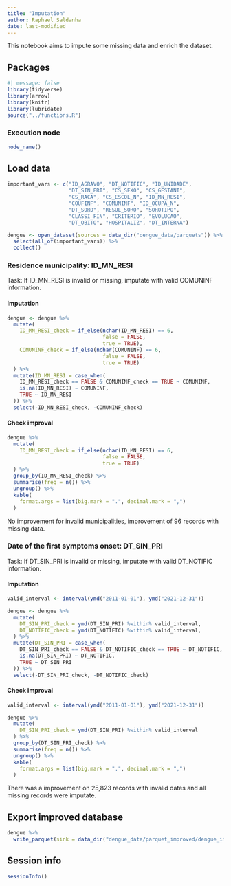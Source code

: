 ```yaml
---
title: "Imputation"
author: Raphael Saldanha
date: last-modified
---
```


This notebook aims to impute some missing data and enrich the dataset.

## Packages

```r
#| message: false
library(tidyverse)
library(arrow)
library(knitr)
library(lubridate)
source("../functions.R")
```

### Execution node

```r
node_name()
```

## Load data

```r
important_vars <- c("ID_AGRAVO", "DT_NOTIFIC", "ID_UNIDADE",
                    "DT_SIN_PRI", "CS_SEXO", "CS_GESTANT",
                    "CS_RACA", "CS_ESCOL_N", "ID_MN_RESI",
                    "COUFINF", "COMUNINF", "ID_OCUPA_N",
                    "DT_SORO", "RESUL_SORO", "SOROTIPO", 
                    "CLASSI_FIN", "CRITERIO", "EVOLUCAO",
                    "DT_OBITO", "HOSPITALIZ", "DT_INTERNA")

dengue <- open_dataset(sources = data_dir("dengue_data/parquets")) %>%
  select(all_of(important_vars)) %>%
  collect()
```

### Residence municipality: ID_MN_RESI

Task: If ID_MN_RESI is invalid or missing, imputate with valid COMUNINF information.

#### Imputation

```r
dengue <- dengue %>%
  mutate(
    ID_MN_RESI_check = if_else(nchar(ID_MN_RESI) == 6, 
                               false = FALSE,
                               true = TRUE),
    COMUNINF_check = if_else(nchar(COMUNINF) == 6, 
                               false = FALSE,
                               true = TRUE)
  ) %>%
  mutate(ID_MN_RESI = case_when(
    ID_MN_RESI_check == FALSE & COMUNINF_check == TRUE ~ COMUNINF,
    is.na(ID_MN_RESI) ~ COMUNINF,
    TRUE ~ ID_MN_RESI
  )) %>%
  select(-ID_MN_RESI_check, -COMUNINF_check)
```

#### Check improval

```r
dengue %>%
  mutate(
    ID_MN_RESI_check = if_else(nchar(ID_MN_RESI) == 6, 
                               false = FALSE,
                               true = TRUE)
  ) %>%
  group_by(ID_MN_RESI_check) %>%
  summarise(freq = n()) %>%
  ungroup() %>%
  kable(
    format.args = list(big.mark = ".", decimal.mark = ",")
  )
```

No improvement for invalid municipalities, improvement of 96 records with missing data.

### Date of the first symptoms onset: DT_SIN_PRI

Task: If DT_SIN_PRI is invalid or missing, imputate with valid DT_NOTIFIC information.

#### Imputation

```r
valid_interval <- interval(ymd("2011-01-01"), ymd("2021-12-31"))

dengue <- dengue %>%
  mutate(
    DT_SIN_PRI_check = ymd(DT_SIN_PRI) %within% valid_interval,
    DT_NOTIFIC_check = ymd(DT_NOTIFIC) %within% valid_interval,
  ) %>%
  mutate(DT_SIN_PRI = case_when(
    DT_SIN_PRI_check == FALSE & DT_NOTIFIC_check == TRUE ~ DT_NOTIFIC,
    is.na(DT_SIN_PRI) ~ DT_NOTIFIC,
    TRUE ~ DT_SIN_PRI
  )) %>%
  select(-DT_SIN_PRI_check, -DT_NOTIFIC_check)
```

#### Check improval

```r
valid_interval <- interval(ymd("2011-01-01"), ymd("2021-12-31"))

dengue %>%
  mutate(
    DT_SIN_PRI_check = ymd(DT_SIN_PRI) %within% valid_interval
  ) %>%
  group_by(DT_SIN_PRI_check) %>%
  summarise(freq = n()) %>%
  ungroup() %>%
  kable(
    format.args = list(big.mark = ".", decimal.mark = ",")
  )
```

There was a improvement on 25,823 records with invalid dates and all missing records were imputate.

## Export improved database

```r
dengue %>%
  write_parquet(sink = data_dir("dengue_data/parquet_improved/dengue_improved.parquet"))
```

## Session info

```r
sessionInfo()
```
